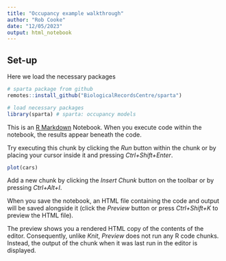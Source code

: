 ```yaml
---
title: "Occupancy example walkthrough"
author: "Rob Cooke"
date: "12/05/2023"
output: html_notebook
---
```


## Set-up ##

Here we load the necessary packages

```r

# sparta package from github
remotes::install_github("BiologicalRecordsCentre/sparta")

# load necessary packages
library(sparta) # sparta: occupancy models 

```






This is an [R Markdown](http://rmarkdown.rstudio.com) Notebook. When you execute code within the notebook, the results appear beneath the code. 

Try executing this chunk by clicking the *Run* button within the chunk or by placing your cursor inside it and pressing *Ctrl+Shift+Enter*. 

```r
plot(cars)
```

Add a new chunk by clicking the *Insert Chunk* button on the toolbar or by pressing *Ctrl+Alt+I*.

When you save the notebook, an HTML file containing the code and output will be saved alongside it (click the *Preview* button or press *Ctrl+Shift+K* to preview the HTML file).

The preview shows you a rendered HTML copy of the contents of the editor. Consequently, unlike *Knit*, *Preview* does not run any R code chunks. Instead, the output of the chunk when it was last run in the editor is displayed.
